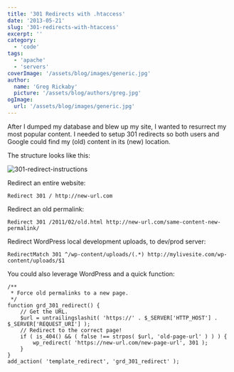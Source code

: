 ```yaml
---
title: '301 Redirects with .htaccess'
date: '2013-05-21'
slug: '301-redirects-with-htaccess'
excerpt: ''
category:
  - 'code'
tags:
  - 'apache'
  - 'servers'
coverImage: '/assets/blog/images/generic.jpg'
author:
  name: 'Greg Rickaby'
  picture: '/assets/blog/authors/greg.jpg'
ogImage:
  url: '/assets/blog/images/generic.jpg'
---
```


After I dumped my database and blew up my site, I wanted to resurrect my most popular content. I needed to setup 301 redirects so both users and Google could find my (old) content in its (new) location.

The structure looks like this:

![301-redirect-instructions](/blog/images/301-redirect-instructions.png)

Redirect an entire website:

```
Redirect 301 / http://new-url.com
```

Redirect an old permalink:

```
Redirect 301 /2011/02/old.html http://new-url.com/same-content-new-permalink/
```

Redirect WordPress local development uploads, to dev/prod server:

```
RedirectMatch 301 ^/wp-content/uploads/(.*) http://mylivesite.com/wp-content/uploads/$1
```

You could also leverage WordPress and a quick function:

```
/**
 * Force old permalinks to a new page.
 */
function grd_301_redirect() {
	// Get the URL.
	$url = untrailingslashit( 'https://' . $_SERVER['HTTP_HOST'] . $_SERVER['REQUEST_URI'] );
	// Redirect to the correct page!
	if ( is_404() && ( false !== strpos( $url, 'old-page-url' ) ) ) {
		wp_redirect( 'https://new-url.com/new-page-url', 301 );
	}
}
add_action( 'template_redirect', 'grd_301_redirect' );
```
